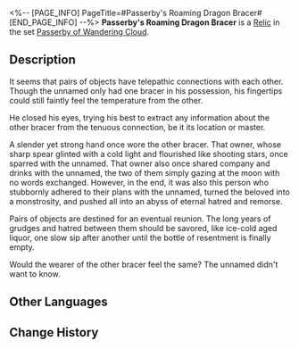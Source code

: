 <%-- [PAGE_INFO]
PageTitle=#Passerby's Roaming Dragon Bracer#
[END_PAGE_INFO] --%>
{{Relic Infobox
|id        = 61012
|image     = Item Passerby's Roaming Dragon Bracer.png{{subst:void|<!--$UPLOAD:<<SpriteOutput/RelicFigures/IconRelic_101_2.png>-<Item Passerby's Roaming Dragon Bracer.png>-<Relic Icons>>-->}}
|set       = Passerby of Wandering Cloud
|piece     = Hand
|mentions  = 
}}
{{Description|Bracers made from flowing coral gold and the leather of unknown beasts. Only master artisans from the Vidyadhara dragon race can create this kind of superior armor.}}
'''Passerby's Roaming Dragon Bracer''' is a [[Relic]] in the set [[Passerby of Wandering Cloud]].

==Description==
It seems that pairs of objects have telepathic connections with each other. Though the unnamed only had one bracer in his possession, his fingertips could still faintly feel the temperature from the other.

He closed his eyes, trying his best to extract any information about the other bracer from the tenuous connection, be it its location or master.

A slender yet strong hand once wore the other bracer. That owner, whose sharp spear glinted with a cold light and flourished like shooting stars, once sparred with the unnamed. That owner also once shared company and drinks with the unnamed, the two of them simply gazing at the moon with no words exchanged. However, in the end, it was also this person who stubbornly adhered to their plans with the unnamed, turned the beloved into a monstrosity, and pushed all into an abyss of eternal hatred and remorse.

Pairs of objects are destined for an eventual reunion. The long years of grudges and hatred between them should be savored, like ice-cold aged liquor, one slow sip after another until the bottle of resentment is finally empty.

Would the wearer of the other bracer feel the same? The unnamed didn't want to know.

==Other Languages==
{{Other Languages
|en   = Passerby's Roaming Dragon Bracer
|zhs  = 过客的游龙臂鞲
|zht  = 過客的遊龍臂韝
|ja   = {{Rubi|過客|かかく}}の{{Rubi|游龍腕甲|ゆうりゅうわんこう}}
|ko   = 과객의 유룡완갑
|es   = Brazal de dragón del transeúnte
|fr   = Brassard de dragon errant du vagabond
|ru   = Драконьи наручи скитальца
|th   = Passerby's Roaming Dragon Bracer
|vi   = Giáp Tay Rồng Của Lãng Khách
|de   = Wanderdrachen- Armschutz des Wanderers
|id   = Passerby's Roaming Dragon Bracer
|pt   = Braçadeira de Dragão Vagante do Transeunte
}}

==Change History==
{{Change History|1.0}}